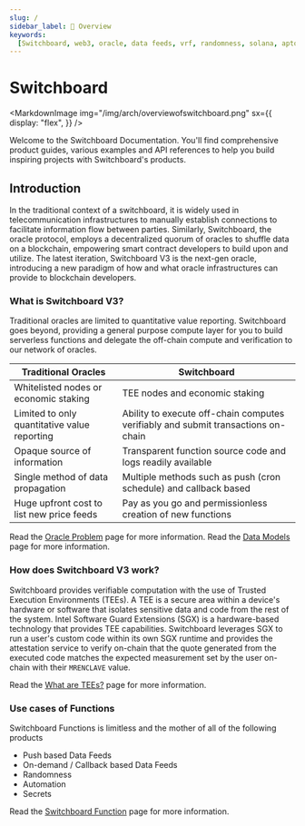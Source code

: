```yaml
---
slug: /
sidebar_label: 🔌 Overview
keywords:
  [Switchboard, web3, oracle, data feeds, vrf, randomness, solana, aptos]
---
```



# Switchboard

<MarkdownImage
  img="/img/arch/overviewofswitchboard.png"
  sx={{
    display: "flex",
  }}
/>

Welcome to the Switchboard Documentation. You'll find comprehensive product
guides, various examples and API references to help you build inspiring projects
with Switchboard's products.

## Introduction

In the traditional context of a switchboard, it is widely used in
telecommunication infrastructures to manually establish connections to
facilitate information flow between parties. Similarly, Switchboard, the oracle
protocol, employs a decentralized quorum of oracles to shuffle data on a
blockchain, empowering smart contract developers to build upon and utilize. The
latest iteration, Switchboard V3 is the next-gen oracle, introducing a new
paradigm of how and what oracle infrastructures can provide to blockchain
developers.

### What is Switchboard V3?

Traditional oracles are limited to quantitative value reporting. Switchboard
goes beyond, providing a general purpose compute layer for you to build
serverless functions and delegate the off-chain compute and verification to our
network of oracles.

| Traditional Oracles                          | Switchboard                                                                       |
| -------------------------------------------- | --------------------------------------------------------------------------------- |
| Whitelisted nodes or economic staking        | TEE nodes and economic staking                                                    |
| Limited to only quantitative value reporting | Ability to execute off-chain computes verifiably and submit transactions on-chain |
| Opaque source of information                 | Transparent function source code and logs readily available                       |
| Single method of data propagation            | Multiple methods such as push (cron schedule) and callback based                  |
| Huge upfront cost to list new price feeds    | Pay as you go and permissionless creation of new functions                        |

Read the [Oracle Problem](/the-oracle-problem) page for more information. Read
the [Data Models](/data) page for more information.

### How does Switchboard V3 work?

Switchboard provides verifiable computation with the use of Trusted Execution
Environments (TEEs). A TEE is a secure area within a device's hardware or
software that isolates sensitive data and code from the rest of the system.
Intel Software Guard Extensions (SGX) is a hardware-based technology that
provides TEE capabilities. Switchboard leverages SGX to run a user's custom code
within its own SGX runtime and provides the attestation service to verify
on-chain that the quote generated from the executed code matches the expected
measurement set by the user on-chain with their `MRENCLAVE` value.

Read the [What are TEEs?](/tee) page for more information.

### Use cases of Functions

Switchboard Functions is limitless and the mother of all of the following
products

- Push based Data Feeds
- On-demand / Callback based Data Feeds
- Randomness
- Automation
- Secrets

Read the [Switchboard Function](/functions) page for more information.
